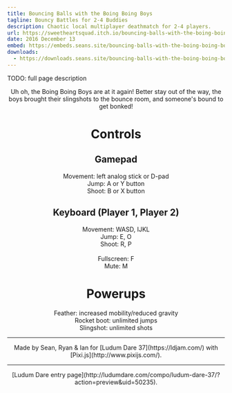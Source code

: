 ```yaml
---
title: Bouncing Balls with the Boing Boing Boys
tagline: Bouncy Battles for 2-4 Buddies
description: Chaotic local multiplayer deathmatch for 2-4 players.
url: https://sweetheartsquad.itch.io/bouncing-balls-with-the-boing-boing-boys
date: 2016 December 13
embed: https://embeds.seans.site/bouncing-balls-with-the-boing-boing-boys/?click
downloads:
  - https://downloads.seans.site/bouncing-balls-with-the-boing-boing-boys/
---
```


TODO: full page description


<p style="text-align: center;">
	Uh oh, the Boing Boing Boys are at it again! Better stay out of the way, the boys brought their slingshots to the bounce room, and someone's bound to get bonked!
</p>
<h1 style="text-align: center;">Controls</h1>
<h2 style="text-align: center;">Gamepad</h2>
<p style="text-align: center;">
	Movement: left analog stick or D-pad
	<br>
	Jump: A or Y button
	<br>
	Shoot: B or X button
</p>
<h2 style="text-align: center;">Keyboard (Player 1, Player 2)</h2>
<p style="text-align: center;">
	Movement: WASD, IJKL
	<br>
	Jump: E, O
	<br>
	Shoot: R, P
	<br>
	<br>
	Fullscreen: F
	<br>
	Mute: M
</p>
<h1 style="text-align: center;">Powerups</h1>
<p style="text-align: center;">Feather: increased mobility/reduced gravity<br>
Rocket boot: unlimited jumps<br>
Slingshot: unlimited shots
</p>

---

<p style="text-align: center;">
	Made by Sean, Ryan & Ian for [Ludum Dare 37](https://ldjam.com/) with [Pixi.js](http://www.pixijs.com/)<a></a>.
</p>

---

<p style="text-align: center;">
	[Ludum Dare entry page](http://ludumdare.com/compo/ludum-dare-37/?action=preview&uid=50235).
</p>
